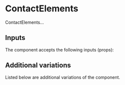 

<Meta name="Documentation" of={ContactElementStories} />

# ContactElements

ContactElements...

<Primary />

## Inputs

The component accepts the following inputs (props):

<Controls />

## Additional variations

Listed below are additional variations of the component.

<Stories />
